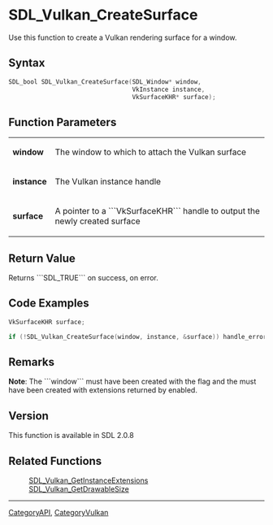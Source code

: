 
<!-- #*^*^*^*^*See http://wiki.libsdl.org/moin.cgi/SGFunctions for details on editing this page*^*^*^*^* -->


= SDL_Vulkan_CreateSurface =
Use this function to create a Vulkan rendering surface for a window.



== Syntax ==
<syntaxhighlight lang='c++'>
SDL_bool SDL_Vulkan_CreateSurface(SDL_Window* window,
                                  VkInstance instance,
                                  VkSurfaceKHR* surface);
</syntaxhighlight>

== Function Parameters ==
{|
|'''window'''
|The window to which to attach the Vulkan surface
|-
|'''instance'''
|The Vulkan instance handle
|-
|'''surface'''
|A pointer to a ```VkSurfaceKHR``` handle to output the newly created surface
|}

== Return Value ==
Returns ```SDL_TRUE``` on success, {{{SDL_FALSE}}} on error.


== Code Examples ==
<syntaxhighlight lang='c++'>
VkSurfaceKHR surface;

if (!SDL_Vulkan_CreateSurface(window, instance, &surface)) handle_error();
</syntaxhighlight>


== Remarks ==

'''Note''': The ```window``` must have been created with the {{{SDL_WINDOW_VULKAN}}} flag and the {{{VkInstance}}} must have been created with extensions returned by {{{SDL_Vulkan_GetInstanceExtensions}}} enabled.

== Version ==
This function is available in SDL 2.0.8

== Related Functions ==
:[[SDL_Vulkan_GetInstanceExtensions]]
:[[SDL_Vulkan_GetDrawableSize]]

----
[[CategoryAPI]], [[CategoryVulkan]]
<!-- #See the Style Guide for instructions on editing the footer. -->
